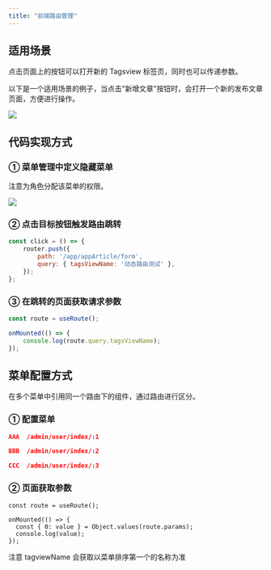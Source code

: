 ```yaml
---
title: "前端路由管理"
---
```


## 适用场景
点击页面上的按钮可以打开新的 Tagsview 标签页，同时也可以传递参数。

以下是一个适用场景的例子，当点击"新增文章"按钮时，会打开一个新的发布文章页面，方便进行操作。

![](https://minio.pigx.top/oss/202308/1692178174.png)

## 代码实现方式
### ① 菜单管理中定义隐藏菜单

<Warning>
注意为角色分配该菜单的权限。
</Warning>

![](https://minio.pigx.top/oss/202308/1692178433.png)

### ② 点击目标按钮触发路由跳转
```javascript
const click = () => {
	router.push({
		path: '/app/appArticle/form',
		query: { tagsViewName: '动态路由测试' },
	});
};
```

### ③ 在跳转的页面获取请求参数
```javascript
const route = useRoute();

onMounted(() => {
	console.log(route.query.tagsViewName);
});
```

## 菜单配置方式
在多个菜单中引用同一个路由下的组件，通过路由进行区分。

### ① 配置菜单
```json
AAA  /admin/user/index/:1

BBB  /admin/user/index/:2

CCC  /admin/user/index/:3
```

### ② 页面获取参数
```vue
const route = useRoute();

onMounted(() => {
  const { 0: value } = Object.values(route.params);
  console.log(value);
});
```

<Note>
注意 tagviewName 会获取以菜单排序第一个的名称为准
</Note>
